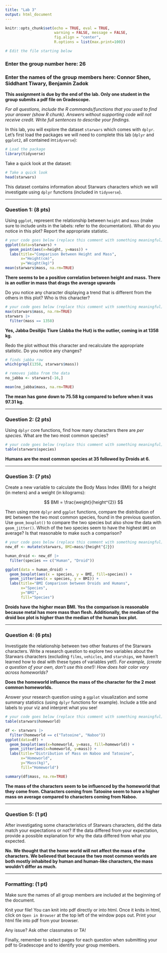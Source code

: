 ```yaml
---
title: "Lab 3"
output: html_document
---
```


```r
knitr::opts_chunk$set(echo = TRUE, eval = TRUE,  
                      warning = FALSE, message = FALSE, 
                      fig.align = "center",
                      R.options = list(max.print=100))

# Edit the file starting below
```

### Enter the group number here: 26

### Enter the names of the group members here: Connor Shen, Siddhant Tiwary, Benjamin Zadok

**This assignment is due by the end of the lab. Only one student in the group submits a pdf file on Gradescope.**

*For all questions, include the R commands/functions that you used to find your answer (show R chunk). Answers without supporting code will not receive credit. Write full sentences to describe your findings.*

In this lab, you will explore the dataset `starwars` which comes with `dplyr`. Let's first load the packages we will need to complete this lab (`dplyr` and `ggplot2`, all contained in`tidyverse`):

```r
# Load the package
library(tidyverse) 
```

Take a quick look at the dataset:

```r
# Take a quick look
head(starwars)
```

This dataset contains information about Starwars characters which we will investigate using `dplyr` functions (included in `tidyverse`).

------------------------------------------------------------------------

### Question 1: (8 pts)

Using `ggplot`, represent the relationship between `height` and `mass` (make sure to include units in the labels: refer to the documentation). What do you notice in this plot? Report the appropriate statistic.

```r
# your code goes below (replace this comment with something meaningful)
ggplot(data=starwars) +
  geom_point(aes(x=height, y=mass)) +
  labs(title="Comparison Between Height and Mass",
       x="Height(cm)",
       y="Weight(kg)")
mean(starwars$mass, na.rm=TRUE)
```

**There seems to be a positive correlation between height and mass. There is an outlier in mass that drags the average upwards**

Do you notice any character displaying a trend that is different from the others in this plot? Who is this character?

```r
# your code goes below (replace this comment with something meaningful)
max(starwars$mass, na.rm=TRUE)
starwars |>
  filter(mass == 1358)
```

**Yes, Jabba Desilijic Tiure (Jabba the Hut) is the outlier, coming in at 1358 kg.**

Redo the plot without this character and recalculate the appropriate statistic. Do you notice any changes?

```r
# finds jabba row
which(grepl(1358, starwars$mass))

# removes jabba from the data
no_jabba <- starwars[-16,]

mean(no_jabba$mass, na.rm=TRUE)
```

**The mean has gone down to 75.58 kg compared to before when it was 97.31 kg.**

------------------------------------------------------------------------

### Question 2: (2 pts)

Using `dplyr` core functions, find how many characters there are *per species*. What are the two most common species?

```r
# your code goes below (replace this comment with something meaningful)
table(starwars$species)
```

**Humans are the most common species at 35 followed by Droids at 6.**

------------------------------------------------------------------------

### Question 3: (7 pts)

Create a new variable to calculate the Body Mass Index (BMI) for a height (in meters) and a weight (in kilograms):

$$
BMI = \frac{weight}{height^{2}}
$$

Then using more `dplyr` and `ggplot` functions, compare the distribution of `BMI` between the two most common species, found in the previous question. Use `geom_boxplot()` to compare the two species but also show the data with `geom_jitter()`. Which of the two species seem to have the highest `BMI` on average? Is that reasonable to make such a comparison?

```r
# your code goes below (replace this comment with something meaningful)
new_df <- mutate(starwars, BMI=mass/{height^{2}})

human_droid <- new_df |>
  filter(species == c("Human", "Droid"))

ggplot(data = human_droid) +
  geom_boxplot(aes(x = species, y = BMI, fill=species)) +
  geom_jitter(aes(x = species, y = BMI)) +
  labs(title="BMI Comparison between Droids and Humans",
       x="Species",
       y="BMI",
       fill="Species")
```

**Droids have the higher mean BMI. Yes the comparison is reasonable because metal has more mass than flesh. Additionally, the median of the droid box plot is higher than the median of the human box plot.**

------------------------------------------------------------------------

### Question 4: (6 pts)

Investigate the relationship between two other features of the Starwars characters. Write a research question to explore two variables about the Starwars characters (excluding `films`, `vehicles`, and `starships`, we haven't learned how to deal with these types of variables yet!). *For example, (create a question of your own, don't use this one!): How does hair color vary across homeworlds?*

**Does the homeworld influence the mass of the character for the 2 most common homeworlds.**

Answer your research question using a `ggplot` visualization and some summary statistics (using `dplyr` functions for example). Include a title and labels to your viz and interpret what you see!

```r
# your code goes below (replace this comment with something meaningful)
table(starwars$homeworld)

df <- starwars |>
  filter(homeworld == c("Tatooine", "Naboo"))
ggplot(data=df) +
  geom_boxplot(aes(x=homeworld, y=mass, fill=homeworld)) +
  geom_jitter(aes(x=homeworld, y=mass)) +
  labs(title="Distribution of Mass on Naboo and Tatooine",
       x="Homeworld",
       y="Mass(kg)",
       fill="Homeworld")

summary(df$mass, na.rm=TRUE)
```

**The mass of the characters seem to be influenced by the homeworld that they come from. Characters coming from Tatooine seem to have a higher mass on average compared to characters coming from Naboo.**

------------------------------------------------------------------------

### Question 5: (1 pt)

After investigating some characteristics of Starwars characters, did the data match your expectations or not? If the data differed from your expectation, provide a possible explanation for why the data differed from what you expected.

**No. We thought that the home world will not affect the mass of the characters. We believed that because the two most common worlds are both mostly inhabited by human and human-like characters, the mass wouldn't differ as much.**

------------------------------------------------------------------------

### Formatting: (1 pt)

Make sure the names of all group members are included at the beginning of the document.

Knit your file! You can knit into pdf directly or into html. Once it knits in html, click on `Open in Browser` at the top left of the window pops out. Print your html file into pdf from your browser.

Any issue? Ask other classmates or TA!

Finally, remember to select pages for each question when submitting your pdf to Gradescope and to identify your group members.
